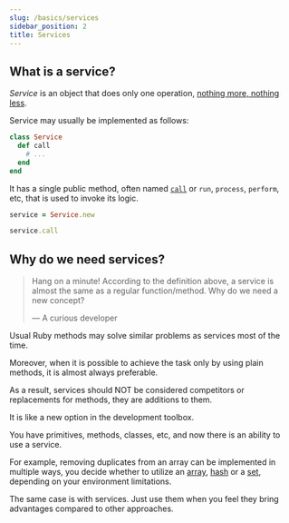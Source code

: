 ```yaml
---
slug: /basics/services
sidebar_position: 2
title: Services
---
```


## What is a service?

_Service_ is an object that does only one operation, [nothing more, nothing less](https://ludwig.guru/s/nothing+more+and+nothing+less).

Service may usually be implemented as follows:

```ruby
class Service
  def call
    # ...
  end
end
```

It has a single public method, often named [`call`](https://blog.eq8.eu/article/ruby-call-method.html) or `run`, `process`, `perform`, etc, that is used to invoke its logic.

```ruby
service = Service.new

service.call
```

## Why do we need services?

> Hang on a minute!  According to the definition above, a service is almost the same as a regular function/method. Why do we need a new concept?
>
> — A curious developer

Usual Ruby methods may solve similar problems as services most of the time.

Moreover, when it is possible to achieve the task only by using plain methods, it is almost always preferable.

As a result, services should NOT be considered competitors or replacements for methods, they are additions to them.

It is like a new option in the development toolbox.

You have primitives, methods, classes, etc, and now there is an ability to use a service.

For example, removing duplicates from an array can be implemented in multiple ways, you decide whether to utilize an [array](https://www.geeksforgeeks.org/remove-duplicates-sorted-array/?ref=lbp), [hash](https://www.geeksforgeeks.org/remove-duplicates-from-unsorted-array-using-map-data-structure/?ref=lbp) or a [set](https://www.geeksforgeeks.org/remove-duplicates-from-unsorted-array-using-set-data-structure/), depending on your environment limitations.

The same case is with services. Just use them when you feel they bring advantages compared to other approaches.
